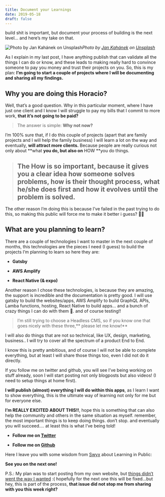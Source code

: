 ```yaml
---
title: Document your Learnings
date: 2019-05-18
draft: false
---
```


build shit is important, but document your process of building is the next level… and here’s my take on that.

![Photo by [Jan Kahánek](https://unsplash.com/@honza_kahanek?utm_source=medium&utm_medium=referral) on [Unsplash](https://unsplash.com?utm_source=medium&utm_medium=referral)](https://cdn-images-1.medium.com/max/10368/0*Py2Fd__P6hBpKHvy)_Photo by [Jan Kahánek](https://unsplash.com/@honza_kahanek?utm_source=medium&utm_medium=referral) on [Unsplash](https://unsplash.com?utm_source=medium&utm_medium=referral)_

As I explain in my last post, I have anything publish that can validate all the things I can do or know, and these leads to making really hard to convince someone to pay you money and trust their projects on you. So, this is my plan: **I’m going to start a couple of projects where I will be documenting and sharing all my findings.**

## Why you are doing this Horacio?

Well, that’s a good question. Why in this particular moment, where I have just one client and I know I will struggle to pay my bills that I commit to more work, **that it’s not going to be paid?**

> The answer is simple: **Why not now?**

I’m 100% sure that, if I do this couple of projects (apart that are family projects and I will help the family business) I will learn a lot on the way and eventually, **will attract more clients.** Because people are really curious not only about **what **you do, but also on** HOW **you do things.

> ## **The How is so important,** because it gives you a clear idea how someone solves problems, how is their thought process, what he/she does first and how it evolves until the problem is solved.

The other reason I’m doing this is because I’ve failed in the past trying to do this, so making this public will force me to make it better i guess? 🤷‍♂️

## What are you planning to learn?

There are a couple of technologies I want to master in the next couple of months, this technologies are the pieces I need (I guess) to build the projects I’m planning to learn so here they are:

- **Gatsby**

- **AWS Amplify**

- **React Native (& expo)**

Another reason I chose these technologies, is because they are amazing, the support is incredible and the documentation is pretty good. I will use gatsby to build the websites/apps, AWS Amplify to build GraphQL APIs, Lamba functions, hosting, React Native to build apps… and a bunch of crazy things I can do with them 🤟. and of course testing!!

> I’m still trying to choose a Headless CMS, so if you know one that goes nicely with these three,** please let me know!**

I will also do things that are not so technical, like UX, design, marketing, business.. I will try to cover all the spectrum of a product End to End.

I know this is pretty ambitious, and of course I will not be able to complete everything, but at least I will share those things too, even I did not do it directly.

If you follow me on twitter and github, you will see I’ve being working on stuff already, soon I will start posting not only blogposts but also videos! (I need to setup things at home first).

**I will publish (almost) everything I will do within this apps**, as I learn I want to show everything, this is the ultimate way of learning not only for me but for everyone else.

**I’m REALLY EXCITED ABOUT THIS!!**, hope this is something that can also help the community and others in the same situation as myself. remember, the most important things is to keep doing things. don’t stop. and eventually you will succeed…. at least this is what I’ve being told!

- **Follow me on [Twitter](https://twitter.com/hhg2288)**

- **Follow me on [Github](https://github.com/horacioh)**

Here I leave you with some wisdom from [Swyx](https://twitter.com/swyx/status/1009174159690264579) about Learning in Public:

**See you on the next one!**

P.S.: My plan was to start posting from my own website, but [things didn’t went the way I wanted](https://twitter.com/hhg2288/status/1129526682396823552) :( hopefully for the next one this will be fixed…but hey, this is part of the process, **that issue did not stop me from sharing with you this week right?**
